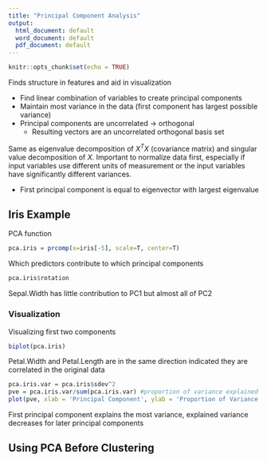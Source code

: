 ---
title: "Principal Component Analysis"
output:
  html_document: default
  word_document: default
  pdf_document: default
---

```{r setup, include=FALSE}
knitr::opts_chunk$set(echo = TRUE)
```
Finds structure in features and aid in visualization

* Find linear combination of variables to create principal components
* Maintain most variance in the data (first component has largest possible variance)
* Principal components are uncorrelated -> orthogonal  
  + Resulting vectors are an uncorrelated orthogonal basis set

Same as eigenvalue decomposition of $X^TX$ (covariance matrix) and singular value decomposition of $X$.  Important to normalize data first, especially if input variables use different units of measurement or the input variables have significantly different variances. 

* First principal component is equal to eigenvector with largest eigenvalue

## Iris Example
PCA function
```{r}
pca.iris = prcomp(x=iris[-5], scale=T, center=T)

```
Which predictors contribute to which principal components
```{r}
pca.iris$rotation
```
Sepal.Width has little contribution to PC1 but almost all of PC2

### Visualization
Visualizing first two components
```{r}
biplot(pca.iris)
```

Petal.Width and Petal.Length are in the same direction indicated they are correlated in the original data


```{r}
pca.iris.var = pca.iris$sdev^2
pve = pca.iris.var/sum(pca.iris.var) #proportion of variance explained
plot(pve, xlab = 'Principal Component', ylab = 'Proportion of Variance Explained', main='Scree Plot', ylim=c(0,1), type="b")
```

First principal component explains the most variance, explained variance decreases for later principal components


## Using PCA Before Clustering





